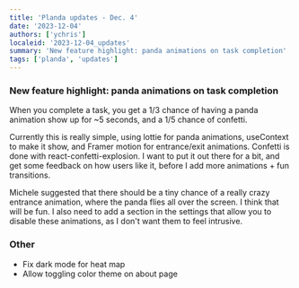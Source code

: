 ```yaml
---
title: 'Planda updates - Dec. 4'
date: '2023-12-04'
authors: ['ychris']
localeid: '2023-12-04_updates'
summary: 'New feature highlight: panda animations on task completion'
tags: ['planda', 'updates']
---
```


### New feature highlight: panda animations on task completion
When you complete a task, you get a 1/3 chance of having a panda animation show up for ~5 seconds, and a 1/5 chance of confetti.

Currently this is really simple, using lottie for panda animations, useContext to make it show, and Framer motion for entrance/exit animations. Confetti is done with react-confetti-explosion. I want to put it out there for a bit, and get some feedback on how users like it, before I add more animations + fun transitions.

Michele suggested that there should be a tiny chance of a really crazy entrance animation, where the panda flies all over the screen. I think that will be fun. I also need to add a section in the settings that allow you to disable these animations, as I don't want them to feel intrusive.

### Other
- Fix dark mode for heat map
- Allow toggling color theme on about page